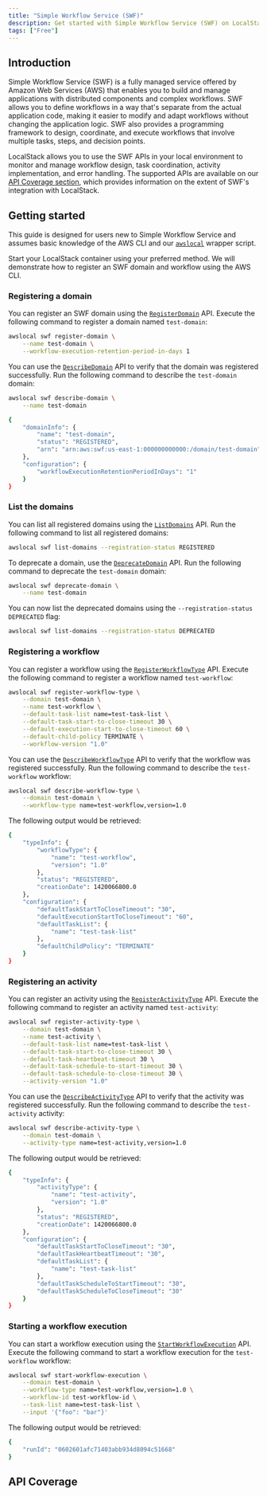 ```yaml
---
title: "Simple Workflow Service (SWF)"
description: Get started with Simple Workflow Service (SWF) on LocalStack
tags: ["Free"]
---
```



## Introduction

Simple Workflow Service (SWF) is a fully managed service offered by Amazon Web Services (AWS) that enables you to build and manage applications with distributed components and complex workflows.
SWF allows you to define workflows in a way that's separate from the actual application code, making it easier to modify and adapt workflows without changing the application logic.
SWF also provides a programming framework to design, coordinate, and execute workflows that involve multiple tasks, steps, and decision points.

LocalStack allows you to use the SWF APIs in your local environment to monitor and manage workflow design, task coordination, activity implementation, and error handling.
The supported APIs are available on our [API Coverage section](#api-coverage), which provides information on the extent of SWF's integration with LocalStack.

## Getting started

This guide is designed for users new to Simple Workflow Service and assumes basic knowledge of the AWS CLI and our [`awslocal`](https://github.com/localstack/awscli-local) wrapper script.

Start your LocalStack container using your preferred method.
We will demonstrate how to register an SWF domain and workflow using the AWS CLI.

### Registering a domain

You can register an SWF domain using the [`RegisterDomain`](https://docs.aws.amazon.com/amazonswf/latest/apireference/API_RegisterDomain.html) API.
Execute the following command to register a domain named `test-domain`:

```bash
awslocal swf register-domain \
    --name test-domain \
    --workflow-execution-retention-period-in-days 1
```

You can use the [`DescribeDomain`](https://docs.aws.amazon.com/amazonswf/latest/apireference/API_DescribeDomain.html) API to verify that the domain was registered successfully.
Run the following command to describe the `test-domain` domain:

```bash
awslocal swf describe-domain \
    --name test-domain
```

```bash title="Output"
{
    "domainInfo": {
        "name": "test-domain",
        "status": "REGISTERED",
        "arn": "arn:aws:swf:us-east-1:000000000000:/domain/test-domain"
    },
    "configuration": {
        "workflowExecutionRetentionPeriodInDays": "1"
    }
}
```

### List the domains

You can list all registered domains using the [`ListDomains`](https://docs.aws.amazon.com/amazonswf/latest/apireference/API_ListDomains.html) API.
Run the following command to list all registered domains:

```bash
awslocal swf list-domains --registration-status REGISTERED
```

To deprecate a domain, use the [`DeprecateDomain`](https://docs.aws.amazon.com/amazonswf/latest/apireference/API_DeprecateDomain.html) API.
Run the following command to deprecate the `test-domain` domain:

```bash
awslocal swf deprecate-domain \
    --name test-domain
```

You can now list the deprecated domains using the `--registration-status DEPRECATED` flag:

```bash
awslocal swf list-domains --registration-status DEPRECATED
```

### Registering a workflow

You can register a workflow using the [`RegisterWorkflowType`](https://docs.aws.amazon.com/amazonswf/latest/apireference/API_RegisterWorkflowType.html) API.
Execute the following command to register a workflow named `test-workflow`:

```bash
awslocal swf register-workflow-type \
    --domain test-domain \
    --name test-workflow \
    --default-task-list name=test-task-list \
    --default-task-start-to-close-timeout 30 \
    --default-execution-start-to-close-timeout 60 \
    --default-child-policy TERMINATE \
    --workflow-version "1.0"
```

You can use the [`DescribeWorkflowType`](https://docs.aws.amazon.com/amazonswf/latest/apireference/API_DescribeWorkflowType.html) API to verify that the workflow was registered successfully.
Run the following command to describe the `test-workflow` workflow:

```bash
awslocal swf describe-workflow-type \
    --domain test-domain \
    --workflow-type name=test-workflow,version=1.0
```

The following output would be retrieved:

```bash title="Output"
{
    "typeInfo": {
        "workflowType": {
            "name": "test-workflow",
            "version": "1.0"
        },
        "status": "REGISTERED",
        "creationDate": 1420066800.0
    },
    "configuration": {
        "defaultTaskStartToCloseTimeout": "30",
        "defaultExecutionStartToCloseTimeout": "60",
        "defaultTaskList": {
            "name": "test-task-list"
        },
        "defaultChildPolicy": "TERMINATE"
    }
}
```

### Registering an activity

You can register an activity using the [`RegisterActivityType`](https://docs.aws.amazon.com/amazonswf/latest/apireference/API_RegisterActivityType.html) API.
Execute the following command to register an activity named `test-activity`:

```bash
awslocal swf register-activity-type \
    --domain test-domain \
    --name test-activity \
    --default-task-list name=test-task-list \
    --default-task-start-to-close-timeout 30 \
    --default-task-heartbeat-timeout 30 \
    --default-task-schedule-to-start-timeout 30 \
    --default-task-schedule-to-close-timeout 30 \
    --activity-version "1.0"
```

You can use the [`DescribeActivityType`](https://docs.aws.amazon.com/amazonswf/latest/apireference/API_DescribeActivityType.html) API to verify that the activity was registered successfully.
Run the following command to describe the `test-activity` activity:

```bash
awslocal swf describe-activity-type \
    --domain test-domain \
    --activity-type name=test-activity,version=1.0
```

The following output would be retrieved:

```bash title="Output"
{
    "typeInfo": {
        "activityType": {
            "name": "test-activity",
            "version": "1.0"
        },
        "status": "REGISTERED",
        "creationDate": 1420066800.0
    },
    "configuration": {
        "defaultTaskStartToCloseTimeout": "30",
        "defaultTaskHeartbeatTimeout": "30",
        "defaultTaskList": {
            "name": "test-task-list"
        },
        "defaultTaskScheduleToStartTimeout": "30",
        "defaultTaskScheduleToCloseTimeout": "30"
    }
}
```

### Starting a workflow execution

You can start a workflow execution using the [`StartWorkflowExecution`](https://docs.aws.amazon.com/amazonswf/latest/apireference/API_StartWorkflowExecution.html) API.
Execute the following command to start a workflow execution for the `test-workflow` workflow:

```bash
awslocal swf start-workflow-execution \
    --domain test-domain \
    --workflow-type name=test-workflow,version=1.0 \
    --workflow-id test-workflow-id \
    --task-list name=test-task-list \
    --input '{"foo": "bar"}'
```

The following output would be retrieved:

```bash title="Output"
{
    "runId": "0602601afc71403abb934d8094c51668"
}
```

## API Coverage

<FeatureCoverage service="swf" client:load />
